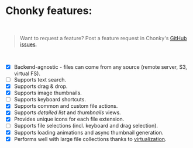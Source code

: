 
<Meta title="0 Chonky Overview|Chonky features" />

<ChonkyHeader />

# Chonky features:

<br/>

> Want to request a feature? Post a feature request in Chonky's
> [GitHub issues](https://github.com/TimboKZ/Chonky/issues).

<br/>

- [x] Backend-agnostic - files can come from any source (remote server, S3, virtual FS).
- [ ] Supports text search.
- [x] Supports drag & drop.
- [x] Supports image thumbnails.
- [ ] Supports keyboard shortcuts.
- [x] Supports common and custom file actions.
- [x] Supports *detailed list* and *thumbnails* views.
- [x] Provides unique icons for each file extension.
- [ ] Supports file selections (incl. keyboard and drag selection).
- [x] Supports loading animations and async thumbnail generation.
- [x] Performs well with large file collections thanks to
  [virtualization](https://github.com/bvaughn/react-virtualized).
